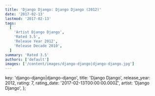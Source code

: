 ```yaml
---
title: 'Django Django: Django Django (2012)'
date: '2017-02-13'
lastmod: '2017-02-13'
tags:
  [
    'Artist Django Django',
    'Rated 3.5',
    'Release Year 2012',
    'Release Decade 2010',
  ]
summary: 'Rated 3.5'
authors: ['default']
images: ['/content/images/django-django|django-django.jpg']
---
```


  key: 'django-django|django-django',
  title: 'Django Django',
  release_year: 2012,
  rating: 7,
  rating_date: '2017-02-13T00:00:00.000Z',
  artist: 'Django Django',
};

<MusicRating data={data} />
